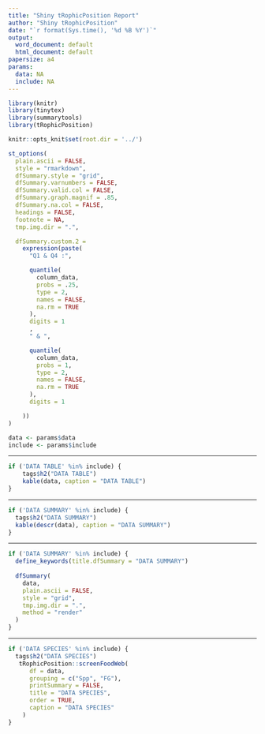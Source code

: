 ```yaml
---
title: "Shiny tRophicPosition Report"
author: "Shiny tRophicPosition"
date: "`r format(Sys.time(), '%d %B %Y')`"
output:
  word_document: default
  html_document: default
papersize: a4
params:
  data: NA
  include: NA
---
```


```r
library(knitr)
library(tinytex)
library(summarytools)
library(tRophicPosition)

knitr::opts_knit$set(root.dir = '../') 

st_options(
  plain.ascii = FALSE,
  style = "rmarkdown",
  dfSummary.style = "grid",
  dfSummary.varnumbers = FALSE,
  dfSummary.valid.col = FALSE,
  dfSummary.graph.magnif = .85,
  dfSummary.na.col = FALSE,
  headings = FALSE,
  footnote = NA,
  tmp.img.dir = ".",

  dfSummary.custom.2 =
    expression(paste(
      "Q1 & Q4 :",

      quantile(
        column_data,
        probs = .25,
        type = 2,
        names = FALSE,
        na.rm = TRUE
      ),
      digits = 1
      ,
      " & ",

      quantile(
        column_data,
        probs = 1,
        type = 2,
        names = FALSE,
        na.rm = TRUE
      ),
      digits = 1

    ))
)

data <- params$data
include <- params$include

```

---

```r
if ('DATA TABLE' %in% include) {
    tags$h2("DATA TABLE")
    kable(data, caption = "DATA TABLE")
}
```

---

```r
if ('DATA SUMMARY' %in% include) {
  tags$h2("DATA SUMMARY") 
  kable(descr(data), caption = "DATA SUMMARY")
}
```

---

```r
if ('DATA SUMMARY' %in% include) {
  define_keywords(title.dfSummary = "DATA SUMMARY")
  
  dfSummary(
    data,
    plain.ascii = FALSE,
    style = "grid",
    tmp.img.dir = ".",
    method = "render"
  )
}
```

---

```r
if ('DATA SPECIES' %in% include) {
  tags$h2("DATA SPECIES")
   tRophicPosition::screenFoodWeb(
      df = data,
      grouping = c("Spp", "FG"),
      printSummary = FALSE,
      title = "DATA SPECIES",
      order = TRUE, 
      caption = "DATA SPECIES"
    )
}
```